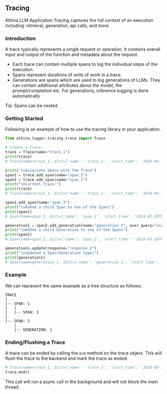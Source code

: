 
## Tracing

Athina LLM Application Tracing captures the full context of an execution including: retrieval, generation, api calls, and more

### Introduction

A trace typically represents a single request or operation. It contains overall input and output of the function and metadata about the request.
* Each trace can contain multiple spans to log the individual steps of the execution.
* Spans represent durations of units of work in a trace.
* Generations are spans which are used to log generations of LLMs. They can contain additional attributes about the model, the prompt/completion etc. For generations, inference logging is done automatically

<Callout>
    Tip: Spans can be nested.
</Callout>

### Getting Started

Following is an example of how to use the tracing library in your application.

```python
from athina_logger.tracing.trace import Trace

# Create a Trace
trace = Trace(name="trace_1")
print(trace)
# Trace(name=trace_1, dict={'name': 'trace_1', 'start_time': '2024-03-18T04:13:33.569491', 'attributes': {}, 'spans': []},  spans=[])

print("\nAssociate Spans with the Trace")
span1 = trace.add_span(name="span_1")
span2 = trace.add_span(name="span_2")
print("\nCurrent Trace:")
print(trace)
# Trace(name=trace_1, dict={'name': 'trace_1', 'start_time': '2024-03-18T04:13:33.569491', 'attributes': {}, 'spans': [{'name': 'span_1', 'start_time': '2024-03-18T04:13:33.570455', 'span_type': 'span', 'attributes': {}, 'input': {}, 'output': {}, 'children': []}, {'name': 'span_2', 'start_time': '2024-03-18T04:13:33.570467', 'span_type': 'span', 'attributes': {}, 'input': {}, 'output': {}, 'children': []}]},  spans=[Span(name=span_1, dict={'name': 'span_1', 'start_time': '2024-03-18T04:13:33.570455', 'span_type': 'span', 'attributes': {}, 'input': {}, 'output': {}, 'children': []}, children=[]), Span(name=span_2, dict={'name': 'span_2', 'start_time': '2024-03-18T04:13:33.570467', 'span_type': 'span', 'attributes': {}, 'input': {}, 'output': {}, 'children': []}, children=[])])

span1.add_span(name="span_3")
print("\nAdded a child Span to one of the Spans")
print(span1)
# Span(name=span_1, dict={'name': 'span_1', 'start_time': '2024-03-18T04:13:33.570455', 'span_type': 'span', 'attributes': {}, 'input': {}, 'output': {}, 'children': [{'name': 'span_3', 'start_time': '2024-03-18T04:13:33.570551', 'span_type': 'span', 'attributes': {}, 'input': {}, 'output': {}, 'children': []}]}, children=[Span(name=span_3, dict={'name': 'span_3', 'start_time': '2024-03-18T04:13:33.570551', 'span_type': 'span', 'attributes': {}, 'input': {}, 'output': {}, 'children': []}, children=[])])

generation1 = span2.add_generation(name="generation_1", user_query="user_query_1")
print("\nAdded a child Generation to one of the Spans")
print(span2)
# Span(name=span_2, dict={'name': 'span_2', 'start_time': '2024-03-18T04:13:33.570467', 'span_type': 'span', 'attributes': {}, 'input': {}, 'output': {}, 'children': [{'name': 'generation_1', 'start_time': '2024-03-18T04:13:33.570611', 'span_type': 'generation', 'attributes': {'user_query': 'user_query_1'}, 'input': {}, 'output': {}, 'children': []}]}, children=[Span(name=generation_1, dict={'name': 'generation_1', 'start_time': '2024-03-18T04:13:33.570611', 'span_type': 'generation', 'attributes': {'user_query': 'user_query_1'}, 'input': {}, 'output': {}, 'children': []}, children=[])])

generation1.update(response="response_2")
print("\nUpdated a Span(Generation type)")
print(generation1)
# Span(name=generation_1, dict={'name': 'generation_1', 'start_time': '2024-03-18T04:13:33.570611', 'span_type': 'generation', 'attributes': {'response': 'response_2', 'user_query': 'user_query_1'}, 'input': {}, 'output': {}, 'children': []}, children=[])
```

### Example

We can represent the same example as a tree structure as follows:

```
TRACE
|
|-- SPAN: 1 
|   |
|   |-- SPAN: 3
|
|-- SPAN: 2 
    |
    |-- GENERATION: 1

```

### Ending/Flushing a Trace

A trace can be ended by calling the `end` method on the trace object. This will flush the trace to the backend and mark the trace as ended.

```python    
# Trace(name=trace_1, dict={'name': 'trace_1', 'start_time': '2024-03-18T04:13:33.569491', 'attributes': {}, 'spans': [{'name': 'span_1', 'start_time': '2024-03-18T04:13:33.570455', 'span_type': 'span', 'attributes': {}, 'input': {}, 'output': {}, 'children': [{'name': 'span_3', 'start_time': '2024-03-18T04:13:33.570551', 'span_type': 'span', 'attributes': {}, 'input': {}, 'output': {}, 'children': []}]}, {'name': 'span_2', 'start_time': '2024-03-18T04:13:33.570467', 'span_type': 'span', 'attributes': {}, 'input': {}, 'output': {}, 'children': [{'name': 'generation_1', 'start_time': '2024-03-18T04:13:33.570611', 'span_type': 'generation', 'attributes': {'response': 'response_2', 'user_query': 'user_query_1'}, 'input': {}, 'output': {}, 'children': []}]}]},  spans=[Span(name=span_1, dict={'name': 'span_1', 'start_time': '2024-03-18T04:13:33.570455', 'span_type': 'span', 'attributes': {}, 'input': {}, 'output': {}, 'children': [{'name': 'span_3', 'start_time': '2024-03-18T04:13:33.570551', 'span_type': 'span', 'attributes': {}, 'input': {}, 'output': {}, 'children': []}]}, children=[Span(name=span_3, dict={'name': 'span_3', 'start_time': '2024-03-18T04:13:33.570551', 'span_type': 'span', 'attributes': {}, 'input': {}, 'output': {}, 'children': []}, children=[])]), Span(name=span_2, dict={'name': 'span_2', 'start_time': '2024-03-18T04:13:33.570467', 'span_type': 'span', 'attributes': {}, 'input': {}, 'output': {}, 'children': [{'name': 'generation_1', 'start_time': '2024-03-18T04:13:33.570611', 'span_type': 'generation', 'attributes': {'response': 'response_2', 'user_query': 'user_query_1'}, 'input': {}, 'output': {}, 'children': []}]}, children=[Span(name=generation_1, dict={'name': 'generation_1', 'start_time': '2024-03-18T04:13:33.570611', 'span_type': 'generation', 'attributes': {'response': 'response_2', 'user_query': 'user_query_1'}, 'input': {}, 'output': {}, 'children': []}, children=[])])])
trace.end()
```
<Callout>
    This call will run a async call in the background and will not block the main thread.
</Callout>

